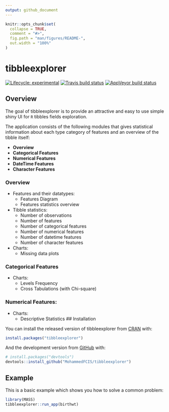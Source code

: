 ```yaml
---
output: github_document
---
```


<!-- README.md is generated from README.Rmd. Please edit that file -->

```r
knitr::opts_chunk$set(
  collapse = TRUE,
  comment = "#>",
  fig.path = "man/figures/README-",
  out.width = "100%"
)
```

# tibbleexplorer

<!-- badges: start -->
[![Lifecycle: experimental](https://img.shields.io/badge/lifecycle-experimental-orange.svg)](https://www.tidyverse.org/lifecycle/#experimental)
[![Travis build status](https://travis-ci.org/MohammedFCIS/tibbleexplorer.svg?branch=master)](https://travis-ci.org/MohammedFCIS/tibbleexplorer)
[![AppVeyor build status](https://ci.appveyor.com/api/projects/status/github/MohammedFCIS/tibbleexplorer?branch=master&svg=true)](https://ci.appveyor.com/project/MohammedFCIS/tibbleexplorer)
<!-- badges: end -->

## Overview

The goal of tibbleexplorer is to provide an attractive and easy to use simple 
shiny UI for `R` tibbles fields exploration.

The application consists of the following modules that gives statistical 
information about each type category of features and an overview of the tibble
itself:

- **Overview**
<!-- insert a screenshot here -->
- **Categorical Features**
<!-- insert a screenshot here -->
- **Numerical Features**
<!-- insert a screenshot here -->
- **DateTime Features**
<!-- insert a screenshot here -->
- **Character Features**
<!-- insert a screenshot here -->

### Overview
<!-- shiny dashboard https://rstudio.github.io/shinydashboard/structure.html#boxes -->
<!-- controls to use https://github.com/dreamRs/shinyWidgets -->
<!-- https://github.com/dcomtois/summarytools -->
<!-- https://boxuancui.github.io/DataExplorer/articles/dataexplorer-intro.html -->
<!-- other charts to use https://www.r-graph-gallery.com/ -->
- Features and their datatypes:
  - Features Diagram <!-- https://christophergandrud.github.io/networkD3/ -->
  <!-- https://www.r-graph-gallery.com/339-circular-dendrogram-with-ggraph.html -->
  - Features statistics overview
- Tibble statistics:
  - Number of observations
  - Number of features
  - Number of categorical features
  - Number of numerical features
  - Number of datetime features
  - Number of character features
- Charts:
  - Missing data plots
  
### Categorical Features

- Charts:
  - Levels Frequency
  - Cross Tabulations (with Chi-square)

### Numerical Features:

- Charts:
  - Descriptive Statistics
## Installation


You can install the released version of tibbleexplorer from 
[CRAN](https://CRAN.R-project.org) with:

``` r
install.packages("tibbleexplorer")
```

And the development version from [GitHub](https://github.com/) with:

``` r
# install.packages("devtools")
devtools::install_github("MohammedFCIS/tibbleexplorer")
```
## Example

This is a basic example which shows you how to solve a common problem:

```r
library(MASS)
tibbleexplorer::run_app(birthwt)
```
